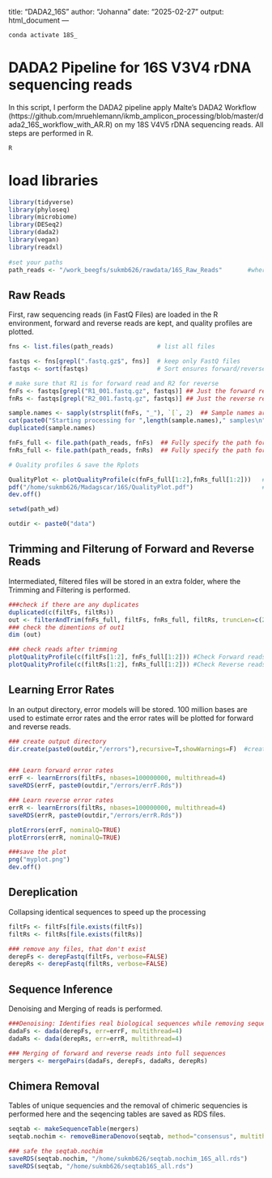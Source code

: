 title: "DADA2_16S"
author: "Johanna"
date: "2025-02-27"
output: html_document
---

```bash
conda activate 18S_
```

# DADA2 Pipeline for 16S V3V4 rDNA sequencing reads
In this script, I perform the DADA2 pipeline apply Malte's DADA2 Workflow (https://github.com/mruehlemann/ikmb_amplicon_processing/blob/master/dada2_16S_workflow_with_AR.R) on my 18S V4V5 rDNA sequencing reads. 
All steps are performed in R. 

```bash
R
```
# load libraries

```r
library(tidyverse) 
library(phyloseq) 
library(microbiome)
library(DESeq2)
library(dada2)
library(vegan)
library(readxl)
 
#set your paths
path_reads <- "/work_beegfs/sukmb626/rawdata/16S_Raw_Reads"       #where the raw reads are stored
```
## Raw Reads 
First, raw sequencing reads (in FastQ Files) are loaded in the R environment, 
forward and reverse reads are kept, and quality profiles are plotted. 

```r
fns <- list.files(path_reads)            # list all files

fastqs <- fns[grepl(".fastq.gz$", fns)]  # keep only FastQ files
fastqs <- sort(fastqs)                   # Sort ensures forward/reverse reads are in same order

# make sure that R1 is for forward read and R2 for reverse
fnFs <- fastqs[grepl("R1_001.fastq.gz", fastqs)] ## Just the forward read files
fnRs <- fastqs[grepl("R2_001.fastq.gz", fastqs)] ## Just the reverse read files

sample.names <- sapply(strsplit(fnFs, "_"), `[`, 2)  ## Sample names are derived from the filenames  
cat(paste0("Starting processing for ",length(sample.names)," samples\n"))
duplicated(sample.names)

fnFs_full <- file.path(path_reads, fnFs)  ## Fully specify the path for the fnFs 
fnRs_full <- file.path(path_reads, fnRs)  ## Fully specify the path for the fnRs

# Quality profiles & save the Rplots

QualityPlot <- plotQualityProfile(c(fnFs_full[1:2],fnRs_full[1:2]))   # Quality profiles
pdf("/home/sukmb626/Madagscar/16S/QualityPlot.pdf")                   # save the Rplots in the home directory 
dev.off()

setwd(path_wd)

outdir <- paste0("data")
```

## Trimming and Filterung of Forward and Reverse Reads
Intermediated, filtered files will be stored in an extra folder, where the Trimming and Filtering is performed. 

```r
###check if there are any duplicates
duplicated(c(filtFs, filtRs))   
out <- filterAndTrim(fnFs_full, filtFs, fnRs_full, filtRs, truncLen=c(250,210),trimLeft=c(5, 5), maxN=0, maxEE=c(2,2), truncQ=5, rm.phix=TRUE, compress=TRUE, multithread=4) #save the filtered and timmed reads
### check the dimentions of out1
dim (out)  

### check reads after trimming
plotQualityProfile(c(filtFs[1:2], fnFs_full[1:2])) #Check Forward reads after trimming 
plotQualityProfile(c(filtRs[1:2], fnRs_full[1:2])) #Check Reverse reads after trimming 
```

## Learning Error Rates
In an output directory, error models will be stored. 100 million bases are used to estimate error rates and the error rates will be plotted for forward and reverse reads. 
```r
### create output directory
dir.create(paste0(outdir,"/errors"),recursive=T,showWarnings=F)  #create output directory


### Learn forward error rates
errF <- learnErrors(filtFs, nbases=100000000, multithread=4)
saveRDS(errF, paste0(outdir,"/errors/errF.Rds"))

### Learn reverse error rates
errR <- learnErrors(filtRs, nbases=100000000, multithread=4)
saveRDS(errR, paste0(outdir,"/errors/errR.Rds"))

plotErrors(errF, nominalQ=TRUE)
plotErrors(errR, nominalQ=TRUE)

###save the plot
png("myplot.png")
dev.off()
```

## Dereplication 
Collapsing identical sequences to speed up the processing
```r
filtFs <- filtFs[file.exists(filtFs)]
filtRs <- filtRs[file.exists(filtRs)]

### remove any files, that don't exist
derepFs <- derepFastq(filtFs, verbose=FALSE)
derepRs <- derepFastq(filtRs, verbose=FALSE)
```

## Sequence Inference
Denoising and Merging of reads is performed. 
```r
###Denoising: Identifies real biological sequences while removing sequencing errors.
dadaFs <- dada(derepFs, err=errF, multithread=4)
dadaRs <- dada(derepRs, err=errR, multithread=4)

### Merging of forward and reverse reads into full sequences 
mergers <- mergePairs(dadaFs, derepFs, dadaRs, derepRs)
```

## Chimera Removal
Tables of unique sequencies and the removal of chimeric sequencies is performed here and 
the seqencing tables are saved as RDS files. 
```r
seqtab <- makeSequenceTable(mergers)
seqtab.nochim <- removeBimeraDenovo(seqtab, method="consensus", multithread=4, verbose=TRUE)

### safe the seqtab.nochim
saveRDS(seqtab.nochim, "/home/sukmb626/seqtab.nochim_16S_all.rds")
saveRDS(seqtab, "/home/sukmb626/seqtab16S_all.rds")
```
